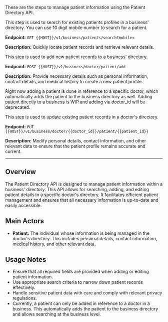 These are the steps to manage patient information using the Patient Directory API.

<Steps>

<Step title="Search for Patients">
This step is used to search for existing patients profiles in a business' directory. You can use 10 digit mobile number to search for a patient.

**Endpoint:** `GET {{HOST}}/v1/business/patients/search?mobile=`

**Description:** Quickly locate patient records and retrieve relevant details.
</Step>

<Step title="Add a Patient">
This step is used to add new patient records to a business' directory.

**Endpoint:** `POST {{HOST}}/v1/business/doctor/patient/add`

**Description:** Provide necessary details such as personal information, contact details, and medical history to create a new patient profile.

<Note> Right now adding a patient is done in reference to a specific doctor, which automatically adds the patient to the business directory as well. Adding patient directly to a business is WIP and adding via doctor_id will be deprecated. </Note>
</Step>

<Step title="Edit a Patient">
This step is used to update existing patient records in a doctor's directory.

**Endpoint:** `PUT {{HOST}}/v1/business/doctor/{{doctor_id}}/patient/{{patient_id}}`

**Description:** Modify personal details, contact information, and other relevant data to ensure that the patient profile remains accurate and current.
</Step>

</Steps>

---

## Overview

The Patient Directory API is designed to manage patient information within a business' directory. This API allows for searching, adding, and editing patient details in a specific doctor's directory. It facilitates efficient patient management and ensures that all necessary information is up-to-date and easily accessible.

## Main Actors

- **Patient:** The individual whose information is being managed in the doctor's directory. This includes personal details, contact information, medical history, and other relevant data.

## Usage Notes

- Ensure that all required fields are provided when adding or editing patient information.
- Use appropriate search criteria to narrow down patient records effectively.
- Handle sensitive patient data with care and comply with relevant privacy regulations.
- Currently, a patient can only be added in reference to a doctor in a business. This automatically adds the patient to the business directory and allows searching at the business level.